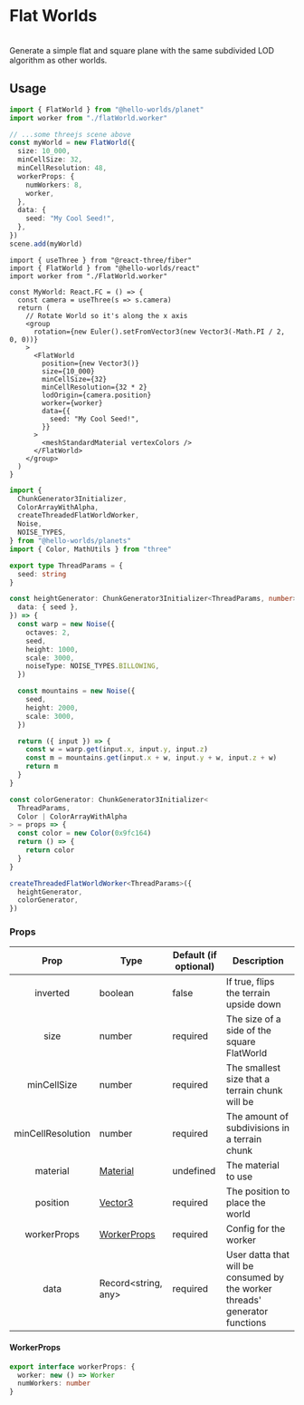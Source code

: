 
# Flat Worlds

<FlatWorldExample />
<br />
Generate a simple flat and square plane with the same subdivided LOD algorithm
as other worlds.

## Usage

<Tabs>
<TabItem value="ts" label="Three.js">

```ts
import { FlatWorld } from "@hello-worlds/planet"
import worker from "./flatWorld.worker"

// ...some threejs scene above
const myWorld = new FlatWorld({
  size: 10_000,
  minCellSize: 32,
  minCellResolution: 48,
  workerProps: {
    numWorkers: 8,
    worker,
  },
  data: {
    seed: "My Cool Seed!",
  },
})
scene.add(myWorld)
```

</TabItem>
<TabItem value="jsx" label="React">

```tsx
import { useThree } from "@react-three/fiber"
import { FlatWorld } from "@hello-worlds/react"
import worker from "./FlatWorld.worker"

const MyWorld: React.FC = () => {
  const camera = useThree(s => s.camera)
  return (
    // Rotate World so it's along the x axis
    <group
      rotation={new Euler().setFromVector3(new Vector3(-Math.PI / 2, 0, 0))}
    >
      <FlatWorld
        position={new Vector3()}
        size={10_000}
        minCellSize={32}
        minCellResolution={32 * 2}
        lodOrigin={camera.position}
        worker={worker}
        data={{
          seed: "My Cool Seed!",
        }}
      >
        <meshStandardMaterial vertexColors />
      </FlatWorld>
    </group>
  )
}
```

</TabItem>
<TabItem value="worker" label="FlatWorld.worker.ts">

```ts
import {
  ChunkGenerator3Initializer,
  ColorArrayWithAlpha,
  createThreadedFlatWorldWorker,
  Noise,
  NOISE_TYPES,
} from "@hello-worlds/planets"
import { Color, MathUtils } from "three"

export type ThreadParams = {
  seed: string
}

const heightGenerator: ChunkGenerator3Initializer<ThreadParams, number> = ({
  data: { seed },
}) => {
  const warp = new Noise({
    octaves: 2,
    seed,
    height: 1000,
    scale: 3000,
    noiseType: NOISE_TYPES.BILLOWING,
  })

  const mountains = new Noise({
    seed,
    height: 2000,
    scale: 3000,
  })

  return ({ input }) => {
    const w = warp.get(input.x, input.y, input.z)
    const m = mountains.get(input.x + w, input.y + w, input.z + w)
    return m
  }
}

const colorGenerator: ChunkGenerator3Initializer<
  ThreadParams,
  Color | ColorArrayWithAlpha
> = props => {
  const color = new Color(0x9fc164)
  return () => {
    return color
  }
}

createThreadedFlatWorldWorker<ThreadParams>({
  heightGenerator,
  colorGenerator,
})
```

</TabItem>
</Tabs>

### Props

|       Prop        | Type                                                            | Default (if optional) | Description                                                                 |
| :---------------: | --------------------------------------------------------------- | --------------------- | --------------------------------------------------------------------------- |
|     inverted      | boolean                                                         | false                 | If true, flips the terrain upside down                                      |
|       size        | number                                                          | required              | The size of a side of the square FlatWorld                                  |
|    minCellSize    | number                                                          | required              | The smallest size that a terrain chunk will be                              |
| minCellResolution | number                                                          | required              | The amount of subdivisions in a terrain chunk                               |
|     material      | [Material](https://threejs.org/docs/#api/en/materials/Material) | undefined             | The material to use                                                         |
|     position      | [Vector3](https://threejs.org/docs/?q=vect#api/en/math/Vector3) | required              | The position to place the world                                             |
|    workerProps    | [WorkerProps](#workerprops)                                     | required              | Config for the worker                                                       |
|       data        | Record<string, any>                                             | required              | User datta that will be consumed by the worker threads' generator functions |

#### WorkerProps

```typescript
export interface workerProps: {
  worker: new () => Worker
  numWorkers: number
}
```
